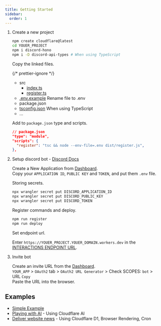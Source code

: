 ```yaml
---
title: Getting Started
sidebar:
  order: 1
---
```



<Steps>

1. Create a new project

   ```sh
   npm create cloudflare@latest
   cd YOUER_PROJECT
   npm i discord-hono
   npm i -D discord-api-types # When using TypeScript
   ```

   Copy the linked files.

   {/* prettier-ignore */}
   <FileTree>
   - src
     - [index.ts](https://github.com/luisfun/discord-hono-example/blob/main/src/index.ts)
     - [register.ts](https://github.com/luisfun/discord-hono-example/blob/main/src/register.ts)
   - [.env.example](https://github.com/luisfun/discord-hono-example/blob/main/.env.example) Rename file to .env
   - package.json
   - [tsconfig.json](https://github.com/luisfun/discord-hono-example/blob/main/tsconfig.json) When using TypeScript
   - ...
   </FileTree>

   Add to `package.json` type and scripts.

   ```json
   // package.json
   "type": "module",
   "scripts": {
     "register": "tsc && node --env-file=.env dist/register.js",
   },
   ```

2. Setup discord bot - [Discord Docs](https://discord.com/developers/docs/tutorials/hosting-on-cloudflare-workers#creating-an-app-on-discord)

   Create a New Application from [Dashboard](https://discord.com/developers/applications).  
   Copy your `APPLICATION ID`, `PUBLIC KEY` and `TOKEN`, and put them `.env` file.

   Storing secrets.

   ```sh
   npx wrangler secret put DISCORD_APPLICATION_ID
   npx wrangler secret put DISCORD_PUBLIC_KEY
   npx wrangler secret put DISCORD_TOKEN
   ```

   Register commands and deploy.

   ```sh
   npm run register
   npm run deploy
   ```

   Set endpoint url.

   Enter `https://YOUER_PROJECT.YOUER_DOMAIN.workers.dev` in the [INTERACTIONS ENDPOINT URL](https://discord.com/developers/applications).

3. Invite bot

   Create an invite URL from the [Dashboard](https://discord.com/developers/applications).  
   `YOUR_APP` > `OAuth2` tab > `OAuth2 URL Generator` > Check SCOPES: `bot` > URL `Copy`  
   Paste the URL into the browser.

</Steps>

## Examples

- [Simple Example](https://github.com/luisfun/discord-hono-example)
- [Playing with AI](https://github.com/luisfun/discord-bot-cloudflare-ai) - Using Cloudflare AI
- [Deliver website news](https://github.com/luisfun/discord-bot-hoyo-news) - Using Cloudflare D1, Browser Rendering, Cron
